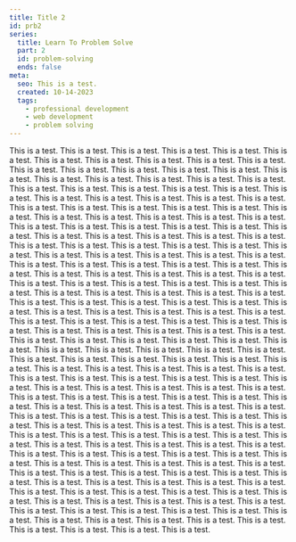 ```yaml
---
title: Title 2 
id: prb2
series:
  title: Learn To Problem Solve
  part: 2
  id: problem-solving
  ends: false
meta:
  seo: This is a test.
  created: 10-14-2023
  tags:
    - professional development
    - web development
    - problem solving
---
```


This is a test. This is a test.
This is a test. This is a test.
This is a test. This is a test.
This is a test. This is a test.
This is a test. This is a test.
This is a test. This is a test.
This is a test. This is a test.
This is a test. This is a test.
This is a test. This is a test.
This is a test. This is a test.
This is a test. This is a test.
This is a test. This is a test.
This is a test. This is a test.
This is a test. This is a test.
This is a test. This is a test.
This is a test. This is a test.
This is a test. This is a test.
This is a test. This is a test.
This is a test. This is a test.
This is a test. This is a test.
This is a test. This is a test.
This is a test. This is a test.
This is a test. This is a test.
This is a test. This is a test.
This is a test. This is a test.
This is a test. This is a test.
This is a test. This is a test.
This is a test. This is a test.
This is a test. This is a test.
This is a test. This is a test.
This is a test. This is a test.
This is a test. This is a test.
This is a test. This is a test.
This is a test. This is a test.
This is a test. This is a test.
This is a test. This is a test.
This is a test. This is a test.
This is a test. This is a test.
This is a test. This is a test.
This is a test. This is a test.
This is a test. This is a test.
This is a test. This is a test.
This is a test. This is a test.
This is a test. This is a test.
This is a test. This is a test.
This is a test. This is a test.
This is a test. This is a test.
This is a test. This is a test.
This is a test. This is a test.
This is a test. This is a test.
This is a test. This is a test.
This is a test. This is a test.
This is a test. This is a test.
This is a test. This is a test.
This is a test. This is a test.
This is a test. This is a test.
This is a test. This is a test.
This is a test. This is a test.
This is a test. This is a test.
This is a test. This is a test.
This is a test. This is a test.
This is a test. This is a test.
This is a test. This is a test.
This is a test. This is a test.
This is a test. This is a test.
This is a test. This is a test.
This is a test. This is a test.
This is a test. This is a test.
This is a test. This is a test.
This is a test. This is a test.
This is a test. This is a test.
This is a test. This is a test.
This is a test. This is a test.
This is a test. This is a test.
This is a test. This is a test.
This is a test. This is a test.
This is a test. This is a test.
This is a test. This is a test.
This is a test. This is a test.
This is a test. This is a test.
This is a test. This is a test.
This is a test. This is a test.
This is a test. This is a test.
This is a test. This is a test.
This is a test. This is a test.
This is a test. This is a test.
This is a test. This is a test.
This is a test. This is a test.
This is a test. This is a test.
This is a test. This is a test.
This is a test. This is a test.
This is a test. This is a test.
This is a test. This is a test.
This is a test. This is a test.
This is a test. This is a test.
This is a test. This is a test.
This is a test. This is a test.
This is a test. This is a test.
This is a test. This is a test.
This is a test. This is a test.
This is a test. This is a test.
This is a test. This is a test.
This is a test. This is a test.
This is a test. This is a test.
This is a test. This is a test.
This is a test. This is a test.
This is a test. This is a test.
This is a test. This is a test.
This is a test. This is a test.
This is a test. This is a test.
This is a test. This is a test.
This is a test. This is a test.
